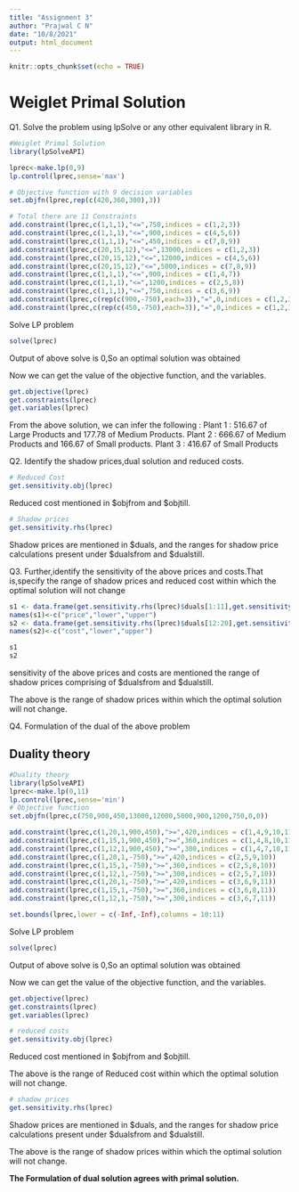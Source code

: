 ---
title: "Assignment 3"
author: "Prajwal C N"
date: "10/8/2021"
output: html_document
---

```{r setup, include=FALSE}
knitr::opts_chunk$set(echo = TRUE)
```

# Weiglet Primal Solution 


Q1. Solve the problem using lpSolve or any other equivalent library in R.
```{r}
#Weiglet Primal Solution
library(lpSolveAPI)

lprec<-make.lp(0,9)
lp.control(lprec,sense='max')

# Objective function with 9 decision variables
set.objfn(lprec,rep(c(420,360,300),3))  

# Total there are 11 Constraints
add.constraint(lprec,c(1,1,1),"<=",750,indices = c(1,2,3))
add.constraint(lprec,c(1,1,1),"<=",900,indices = c(4,5,6))
add.constraint(lprec,c(1,1,1),"<=",450,indices = c(7,8,9))
add.constraint(lprec,c(20,15,12),"<=",13000,indices = c(1,2,3))
add.constraint(lprec,c(20,15,12),"<=",12000,indices = c(4,5,6))
add.constraint(lprec,c(20,15,12),"<=",5000,indices = c(7,8,9))
add.constraint(lprec,c(1,1,1),"<=",900,indices = c(1,4,7))
add.constraint(lprec,c(1,1,1),"<=",1200,indices = c(2,5,8))
add.constraint(lprec,c(1,1,1),"<=",750,indices = c(3,6,9))
add.constraint(lprec,c(rep(c(900,-750),each=3)),"=",0,indices = c(1,2,3,4,5,6))
add.constraint(lprec,c(rep(c(450,-750),each=3)),"=",0,indices = c(1,2,3,7,8,9))
```


Solve LP problem
```{r}
solve(lprec)
```
Output of above solve is 0,So an optimal solution was obtained


Now we can get the value of the objective function, and the variables.
```{r}
get.objective(lprec)
get.constraints(lprec)
get.variables(lprec)
```
From the above solution, we can infer the following :
Plant 1 : 516.67 of Large Products and 177.78 of Medium Products.
Plant 2 : 666.67 of Medium Products and 166.67 of Small products.
Plant 3 : 416.67 of Small Products


Q2. Identify the shadow prices,dual solution and reduced costs.
```{r}
# Reduced Cost
get.sensitivity.obj(lprec)
```
Reduced cost mentioned in $objfrom and $objtill.



```{r}
# Shadow prices
get.sensitivity.rhs(lprec)
```
Shadow prices are mentioned in $duals, and the ranges for shadow price calculations present under $dualsfrom and $dualstill.



Q3. Further,identify the sensitivity of the above prices and costs.That is,specify the range of shadow prices and reduced cost within which the optimal solution will not change
```{r}
s1 <- data.frame(get.sensitivity.rhs(lprec)$duals[1:11],get.sensitivity.rhs(lprec)$dualsfrom[1:11],get.sensitivity.rhs(lprec)$dualstill[1:11])
names(s1)<-c("price","lower","upper")
s2 <- data.frame(get.sensitivity.rhs(lprec)$duals[12:20],get.sensitivity.rhs(lprec)$dualsfrom[12:20],get.sensitivity.rhs(lprec)$dualstill[12:20])
names(s2)<-c("cost","lower","upper")

s1
s2
```
sensitivity of the above prices and costs are mentioned the range of shadow prices comprising of $dualsfrom and $dualstill.


The above is the range of shadow prices within which the optimal solution will not change.



Q4. Formulation of the dual of the above problem 

## Duality theory
```{r}
#Duality theory
library(lpSolveAPI)
lprec<-make.lp(0,11)
lp.control(lprec,sense='min')
# Objective function
set.objfn(lprec,c(750,900,450,13000,12000,5000,900,1200,750,0,0)) 

add.constraint(lprec,c(1,20,1,900,450),">=",420,indices = c(1,4,9,10,11))
add.constraint(lprec,c(1,15,1,900,450),">=",360,indices = c(1,4,8,10,11))
add.constraint(lprec,c(1,12,1,900,450),">=",300,indices = c(1,4,7,10,11))
add.constraint(lprec,c(1,20,1,-750),">=",420,indices = c(2,5,9,10))
add.constraint(lprec,c(1,15,1,-750),">=",360,indices = c(2,5,8,10))
add.constraint(lprec,c(1,12,1,-750),">=",300,indices = c(2,5,7,10))
add.constraint(lprec,c(1,20,1,-750),">=",420,indices = c(3,6,9,11))
add.constraint(lprec,c(1,15,1,-750),">=",360,indices = c(3,6,8,11))
add.constraint(lprec,c(1,12,1,-750),">=",300,indices = c(3,6,7,11))

set.bounds(lprec,lower = c(-Inf,-Inf),columns = 10:11)
```


Solve LP problem
```{r}
solve(lprec)
```
Output of above solve is 0,So an optimal solution was obtained


Now we can get the value of the objective function, and the variables.
```{r}
get.objective(lprec)
get.constraints(lprec)
get.variables(lprec)
```



```{r}
# reduced costs
get.sensitivity.obj(lprec)
```
Reduced cost mentioned in $objfrom and $objtill.

The above is the range of Reduced cost within which the optimal solution will not change.


```{r}
# shadow prices
get.sensitivity.rhs(lprec)
```
Shadow prices are mentioned in $duals, and the ranges for shadow price calculations present under $dualsfrom and $dualstill.

The above is the range of shadow prices within which the optimal solution will not change.


**The Formulation of dual solution agrees with primal solution.**